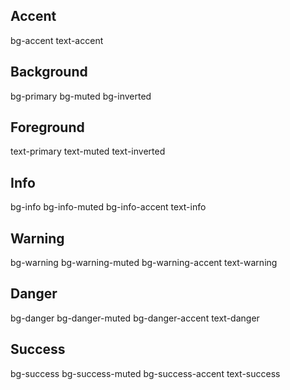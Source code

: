 <DocsPageHeader title="Layout" description="Nerdfish UI layouting" />


## Accent

<div className="space-y-sm mt-md">
	<ColorBox className="bg-accent text-white">bg-accent</ColorBox>
	<ColorBox className="text-accent">text-accent</ColorBox>
</div>

## Background

<div className="space-y-sm mt-md">
	<ColorBox className="bg-primary">bg-primary</ColorBox>
	<ColorBox className="bg-muted">bg-muted</ColorBox>
	<ColorBox className="bg-inverted text-inverted">bg-inverted</ColorBox>
</div>

## Foreground

<div className="space-y-sm mt-md">
	<ColorBox className="text-primary">text-primary</ColorBox>
	<ColorBox className="text-muted">text-muted</ColorBox>
	<ColorBox className="text-inverted bg-inverted">text-inverted</ColorBox>
</div>

## Info

<div className="space-y-sm mt-md">
	<ColorBox className="bg-info">bg-info</ColorBox>
	<ColorBox className="bg-info-muted">bg-info-muted</ColorBox>
	<ColorBox className="bg-info-accent text-white">bg-info-accent</ColorBox>
	<ColorBox className="text-info">text-info</ColorBox>
</div>

## Warning

<div className="space-y-sm mt-md">
	<ColorBox className="bg-warning">bg-warning</ColorBox>
	<ColorBox className="bg-warning-muted">bg-warning-muted</ColorBox>
	<ColorBox className="bg-warning-accent text-white">
		bg-warning-accent
	</ColorBox>
	<ColorBox className="text-warning">text-warning</ColorBox>
</div>

## Danger

<div className="space-y-sm mt-md">
	<ColorBox className="bg-danger">bg-danger</ColorBox>
	<ColorBox className="bg-danger-muted">bg-danger-muted</ColorBox>
	<ColorBox className="bg-danger-accent text-white">bg-danger-accent</ColorBox>
	<ColorBox className="text-danger">text-danger</ColorBox>
</div>

## Success

<div className="space-y-sm mt-md">
	<ColorBox className="bg-success">bg-success</ColorBox>
	<ColorBox className="bg-success-muted">bg-success-muted</ColorBox>
	<ColorBox className="bg-success-accent text-white">
		bg-success-accent
	</ColorBox>
	<ColorBox className="text-success">text-success</ColorBox>
</div>
